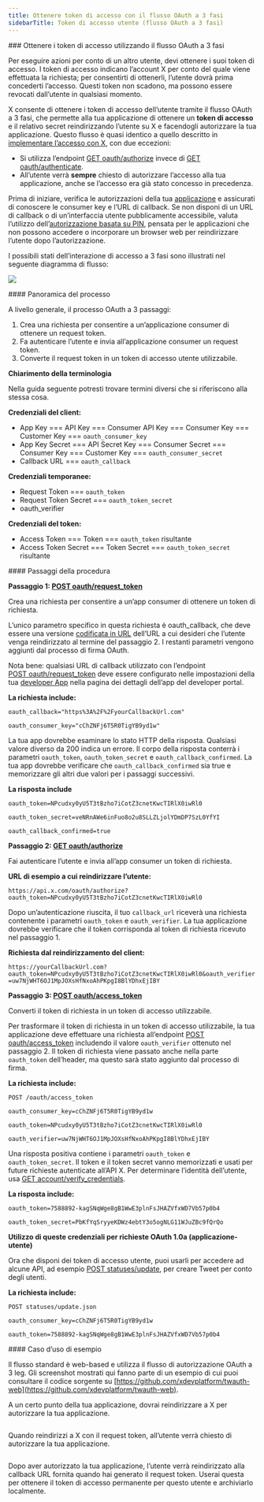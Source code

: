 ```yaml
---
title: Ottenere token di accesso con il flusso OAuth a 3 fasi
sidebarTitle: Token di accesso utente (flusso OAuth a 3 fasi)
---
```



<div id="obtaining-access-tokens-using-3-legged-oauth-flow">
  ### Ottenere i token di accesso utilizzando il flusso OAuth a 3 fasi
</div>

Per eseguire azioni per conto di un altro utente, devi ottenere i suoi token di accesso. I token di accesso indicano l’account X per conto del quale viene effettuata la richiesta; per consentirti di ottenerli, l’utente dovrà prima concederti l’accesso. Questi token non scadono, ma possono essere revocati dall’utente in qualsiasi momento.

X consente di ottenere i token di accesso dell’utente tramite il flusso OAuth a 3 fasi, che permette alla tua applicazione di ottenere un **token di accesso** e il relativo secret reindirizzando l’utente su X e facendogli autorizzare la tua applicazione. Questo flusso è quasi identico a quello descritto in [implementare l’accesso con X](/it/resources/fundamentals/authentication/guides/log-in-with-x), con due eccezioni:

- Si utilizza l’endpoint [GET oauth/authorize](/it/resources/fundamentals/authentication/api-reference#get-oauth-authorize) invece di [GET oauth/authenticate](/it/resources/fundamentals/authentication/api-reference#get-oauth-authenticate).
- All’utente verrà **sempre** chiesto di autorizzare l’accesso alla tua applicazione, anche se l’accesso era già stato concesso in precedenza.

Prima di iniziare, verifica le autorizzazioni della tua [applicazione](/it/resources/fundamentals/developer-apps) e assicurati di conoscere le consumer key e l’URL di callback. Se non disponi di un URL di callback o di un’interfaccia utente pubblicamente accessibile, valuta l’utilizzo dell’[autorizzazione basata su PIN](/it/resources/fundamentals/authentication/oauth-1-0a/pin-based-oauth), pensata per le applicazioni che non possono accedere o incorporare un browser web per reindirizzare l’utente dopo l’autorizzazione.

I possibili stati dell’interazione di accesso a 3 fasi sono illustrati nel seguente diagramma di flusso:

![](https://cdn.cms-twdigitalassets.com/content/dam/developer-twitter/docs/obtaining-access-tokens.png.twimg.1920.png)

<div id="overview-of-the-process">
  #### Panoramica del processo
</div>

A livello generale, il processo OAuth a 3 passaggi:

1. Crea una richiesta per consentire a un’applicazione consumer di ottenere un request token.
2. Fa autenticare l’utente e invia all’applicazione consumer un request token.
3. Converte il request token in un token di accesso utente utilizzabile.

**Chiarimento della terminologia**

Nella guida seguente potresti trovare termini diversi che si riferiscono alla stessa cosa.

**Credenziali del client:**

- App Key === API Key === Consumer API Key === Consumer Key === Customer Key === `oauth_consumer_key`
- App Key Secret === API Secret Key === Consumer Secret === Consumer Key === Customer Key === `oauth_consumer_secret`
- Callback URL === `oauth_callback`
   

**Credenziali temporanee:**

- Request Token === `oauth_token`
- Request Token Secret === `oauth_token_secret`
- oauth\_verifier
   

**Credenziali del token:**

- Access Token === Token === `oauth_token` risultante
- Access Token Secret === Token Secret === `oauth_token_secret` risultante

<div id="walkthrough-steps">
  #### Passaggi della procedura
</div>

**Passaggio 1: [POST oauth/request\_token](/it/resources/fundamentals/authentication/api-reference#post-oauth-request-token)**

Crea una richiesta per consentire a un’app consumer di ottenere un token di richiesta.

L’unico parametro specifico in questa richiesta è oauth\_callback, che deve essere una versione [codificata in URL](/it/resources/fundamentals/authentication/oauth-1-0a/percent-encoding-parameters) dell’URL a cui desideri che l’utente venga reindirizzato al termine del passaggio 2. I restanti parametri vengono aggiunti dal processo di firma OAuth.

Nota bene: qualsiasi URL di callback utilizzato con l’endpoint [POST oauth/request\_token](/it/resources/fundamentals/authentication/api-reference#post-oauth-request-token) deve essere configurato nelle impostazioni della tua [developer App](/it/resources/fundamentals/developer-apps) nella pagina dei dettagli dell’app del developer portal.
 

**La richiesta include:**

`oauth_callback="https%3A%2F%2FyourCallbackUrl.com"`

`oauth_consumer_key="cChZNFj6T5R0TigYB9yd1w" `

La tua app dovrebbe esaminare lo stato HTTP della risposta. Qualsiasi valore diverso da 200 indica un errore. Il corpo della risposta conterrà i parametri `oauth_token`, `oauth_token_secret` e `oauth_callback_confirmed`. La tua app dovrebbe verificare che `oauth_callback_confirmed` sia true e memorizzare gli altri due valori per i passaggi successivi.
 

**La risposta include**

`oauth_token=NPcudxy0yU5T3tBzho7iCotZ3cnetKwcTIRlX0iwRl0`

`oauth_token_secret=veNRnAWe6inFuo8o2u8SLLZLjolYDmDP7SzL0YfYI`

`oauth_callback_confirmed=true`

**Passaggio 2: [GET oauth/authorize](/it/resources/fundamentals/authentication/api-reference#get-oauth-authorize)**

Fai autenticare l’utente e invia all’app consumer un token di richiesta.
 

**URL di esempio a cui reindirizzare l’utente:**

`https://api.x.com/oauth/authorize?oauth_token=NPcudxy0yU5T3tBzho7iCotZ3cnetKwcTIRlX0iwRl0`

Dopo un’autenticazione riuscita, il tuo `callback_url` riceverà una richiesta contenente i parametri `oauth_token` e `oauth_verifier`. La tua applicazione dovrebbe verificare che il token corrisponda al token di richiesta ricevuto nel passaggio 1.
 

**Richiesta dal reindirizzamento del client:**

`https://yourCallbackUrl.com?oauth_token=NPcudxy0yU5T3tBzho7iCotZ3cnetKwcTIRlX0iwRl0&oauth_verifier=uw7NjWHT6OJ1MpJOXsHfNxoAhPKpgI8BlYDhxEjIBY`

**Passaggio 3: [POST oauth/access\_token](/it/resources/fundamentals/authentication/api-reference#post-oauth-access-token)**

Converti il token di richiesta in un token di accesso utilizzabile.

Per trasformare il token di richiesta in un token di accesso utilizzabile, la tua applicazione deve effettuare una richiesta all’endpoint [POST oauth/access\_token](/it/resources/fundamentals/authentication/api-reference#post-oauth-access-token) includendo il valore `oauth_verifier` ottenuto nel passaggio 2. Il token di richiesta viene passato anche nella parte `oauth_token` dell’header, ma questo sarà stato aggiunto dal processo di firma.
 

**La richiesta include:**

`POST /oauth/access_token`

`oauth_consumer_key=cChZNFj6T5R0TigYB9yd1w`

`oauth_token=NPcudxy0yU5T3tBzho7iCotZ3cnetKwcTIRlX0iwRl0`

`oauth_verifier=uw7NjWHT6OJ1MpJOXsHfNxoAhPKpgI8BlYDhxEjIBY`

Una risposta positiva contiene i parametri `oauth_token` e `oauth_token_secret`. Il token e il token secret vanno memorizzati e usati per future richieste autenticate all’API X. Per determinare l’identità dell’utente, usa [GET account/verify\_credentials](/it/resources/fundamentals/authentication/api-reference).
 

**La risposta include:**

`oauth_token=7588892-kagSNqWge8gB1WwE3plnFsJHAZVfxWD7Vb57p0b4`

`oauth_token_secret=PbKfYqSryyeKDWz4ebtY3o5ogNLG11WJuZBc9fQrQo`

**Utilizzo di queste credenziali per richieste OAuth 1.0a (applicazione-utente)**

Ora che disponi dei token di accesso utente, puoi usarli per accedere ad alcune API, ad esempio [POST statuses/update](/it/x-api/posts/manage-tweets/introduction), per creare Tweet per conto degli utenti.
 

**La richiesta include:**

`POST statuses/update.json`

`oauth_consumer_key=cChZNFj6T5R0TigYB9yd1w`

`oauth_token=7588892-kagSNqWge8gB1WwE3plnFsJHAZVfxWD7Vb57p0b4`

<div id="sample-use-case">
  #### Caso d’uso di esempio
</div>

Il flusso standard è web-based e utilizza il flusso di autorizzazione OAuth a 3 leg. Gli screenshot mostrati qui fanno parte di un esempio di cui puoi consultare il codice sorgente su [https://github.com/xdevplatform/twauth-web](https://github.com/xdevplatform/twauth-web).

A un certo punto della tua applicazione, dovrai reindirizzare a X per autorizzare la tua applicazione.

<Frame>
  <img src="/images/twauth-web-2.png" alt="" />
</Frame>

Quando reindirizzi a X con il request token, all’utente verrà chiesto di autorizzare la tua applicazione.

<Frame>
  <img src="/images/twauth-web-3.png" alt="" />
</Frame>

Dopo aver autorizzato la tua applicazione, l’utente verrà reindirizzato alla callback URL fornita quando hai generato il request token. Userai questa per ottenere il token di accesso permanente per questo utente e archiviarlo localmente.

<Frame>
  <img src="/images/twauth-web-4.png" alt="" />
</Frame>
